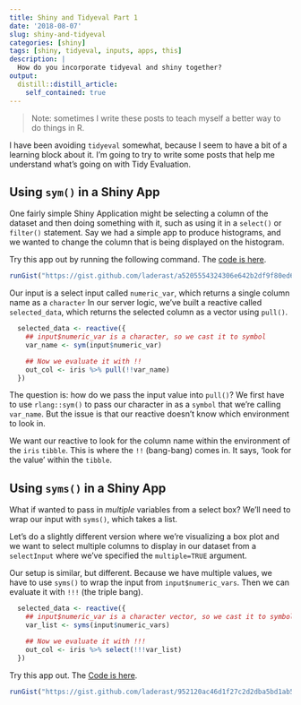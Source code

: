 ```yaml
---
title: Shiny and Tidyeval Part 1
date: '2018-08-07'
slug: shiny-and-tidyeval
categories: [shiny]
tags: [shiny, tidyeval, inputs, apps, this]
description: |
  How do you incorporate tidyeval and shiny together? 
output:
  distill::distill_article:
    self_contained: true
---
```


> Note: sometimes I write these posts to teach myself a better way to do things in R.

I have been avoiding `tidyeval` somewhat, because I seem to have a bit of a learning block about it. I'm going to try to write some posts that help me understand what's going on with Tidy Evaluation.

## Using `sym()` in a Shiny App

One fairly simple Shiny Application might be selecting a column of the dataset and then doing something with it, such as using it in a `select()` or `filter()` statement. Say we had a simple app to produce histograms, and we wanted to change the column that is being displayed on the histogram. 

Try this app out by running the following command. The [code is here](https://gist.github.com/laderast/a5205554324306e642b2df9f80ed6409).

```r
runGist("https://gist.github.com/laderast/a5205554324306e642b2df9f80ed6409", display.mode="showcase")
```

Our input is a select input called `numeric_var`, which returns a single column name as a `character` In our server logic, we've built a reactive called `selected_data`, which returns the selected column as a vector using `pull()`. 

```r
  selected_data <- reactive({
    ## input$numeric_var is a character, so we cast it to symbol
    var_name <- sym(input$numeric_var)

    ## Now we evaluate it with !!
    out_col <- iris %>% pull(!!var_name)
  })
```

The question is: how do we pass the input value into `pull()`? We first have to use `rlang::sym()` to pass our character in as a `symbol` that we're calling `var_name`. But the issue is that our reactive doesn't know which environment to look in. 

We want our reactive to look for the column name within the environment of the `iris` `tibble`. This is where the `!!` (bang-bang) comes in. It says, 'look for the value' within the `tibble`. 

## Using `syms()` in a Shiny App

What if wanted to pass in *multiple* variables from a select box? We'll need to wrap our input with `syms()`, which takes a list.

Let's do a slightly different version where we're visualizing a box plot and we want to select multiple columns to display in our dataset from a `selectInput` where we've specified the `multiple=TRUE` argument. 

Our setup is similar, but different. Because we have multiple values, we have to use `syms()` to wrap the input from `input$numeric_vars`. Then we can evaluate it with `!!!` (the triple bang).

```r
  selected_data <- reactive({
    ## input$numeric_var is a character vector, so we cast it to symbol
    var_list <- syms(input$numeric_vars)

    ## Now we evaluate it with !!!
    out_col <- iris %>% select(!!!var_list)
  })
```

Try this app out. The [Code is here](https://gist.github.com/laderast/952120ac46d1f27c2d2dba5bd1ab5d10).

```r
runGist("https://gist.github.com/laderast/952120ac46d1f27c2d2dba5bd1ab5d10", display.mode="showcase")
```